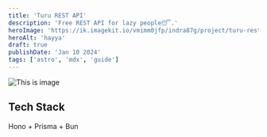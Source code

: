 ```yaml
---
title: 'Turu REST API'
description: 'Free REST API for lazy people😴.'
heroImage: 'https://ik.imagekit.io/vmimm0jfp/indra87g/project/turu-rest-api.png'
heroAlt: 'hayya'
draft: true
publishDate: 'Jan 10 2024'
tags: ['astro', 'mdx', 'guide']
---
```


![This is image](https://ik.imagekit.io/vmimm0jfp/indra87g/project/turu-rest-api.png)

## Tech Stack

Hono + Prisma + Bun
